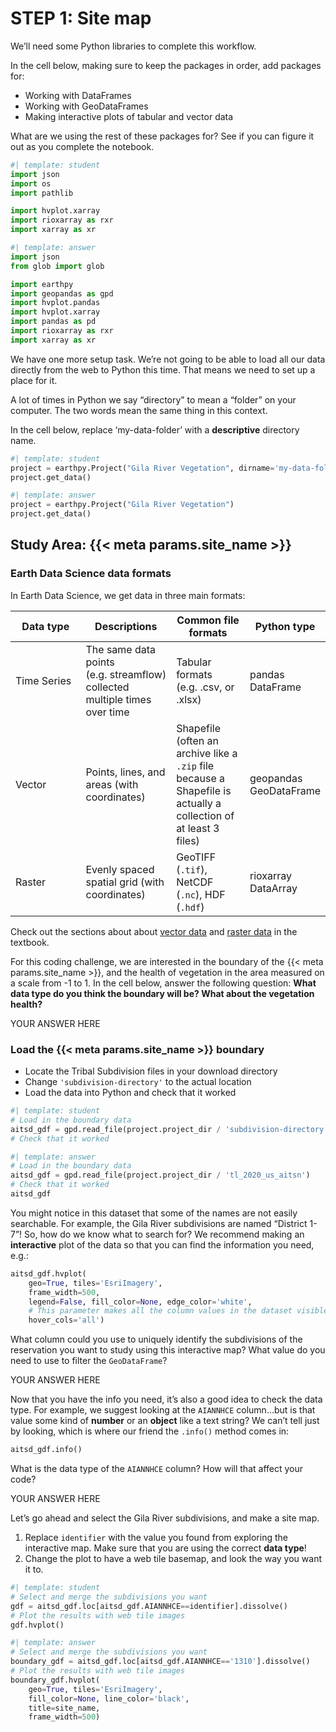 # STEP 1: Site map

We'll need some Python libraries to complete this workflow.

::: {.callout-task title="Import necessary libraries"}
In the cell below, making sure to keep the packages in order, add packages for:

  - Working with DataFrames
  - Working with GeoDataFrames
  - Making interactive plots of tabular and vector data

:::

::: {.callout-respond}
What are we using the rest of these packages for? See if you can figure it out as you complete the notebook.
:::

```python
#| template: student
import json
import os
import pathlib

import hvplot.xarray
import rioxarray as rxr
import xarray as xr
```

::: {.content-visible when-format="html"}
```python
#| template: answer
import json
from glob import glob

import earthpy
import geopandas as gpd
import hvplot.pandas
import hvplot.xarray
import pandas as pd
import rioxarray as rxr
import xarray as xr
```
:::

We have one more setup task. We're not going to be able to load all our data directly from the web to Python this time. That means we need to set up a place for it.

::: {.callout-caution title="GOTCHA ALERT!" icon="false"}
A lot of times in Python we say "directory" to mean a "folder" on your computer. The two words mean the same thing in this context.
:::

::: {.callout-task}
In the cell below, replace 'my-data-folder' with a **descriptive** directory name.
:::

```python
#| template: student
project = earthpy.Project("Gila River Vegetation", dirname='my-data-folder')
project.get_data()
```

::: {.content-visible when-format="html"}
```python
#| template: answer
project = earthpy.Project("Gila River Vegetation")
project.get_data()
```
:::

## Study Area: {{< meta params.site_name >}}

### Earth Data Science data formats

In Earth Data Science, we get data in three main formats:

| Data type | Descriptions | Common file formats | Python type |
|---|---|---|---|
| Time Series | The same data points (e.g. streamflow) collected multiple times over time | Tabular formats (e.g. .csv, or .xlsx) | pandas DataFrame |
| Vector | Points, lines, and areas (with coordinates) | Shapefile (often an archive like a `.zip` file because a Shapefile is actually a collection of at least 3 files) | geopandas GeoDataFrame |
| Raster | Evenly spaced spatial grid (with coordinates) | GeoTIFF (`.tif`), NetCDF (`.nc`), HDF (`.hdf`) | rioxarray DataArray |

::: {.callout-read}
Check out the sections about about [vector data](https://www.earthdatascience.org/courses/use-data-open-source-python/intro-vector-data-python/spatial-data-vector-shapefiles/) and [raster data](https://www.earthdatascience.org/courses/intro-to-earth-data-science/file-formats/use-spatial-data/use-raster-data/) in the textbook.
:::

::: {.callout-respond}
For this coding challenge, we are interested in the boundary of the {{< meta params.site_name >}}, and the health of vegetation in the area measured on a scale from -1 to 1. In the cell below, answer the following question: **What data type do you think the boundary will be? What about the vegetation health?**
:::

::: {.content-visible when-format="ipynb"}
:::: {.cell .markdown}
YOUR ANSWER HERE
::::
:::


### Load the {{< meta params.site_name >}} boundary

::: {.callout-task}

  - Locate the Tribal Subdivision files in your download directory
  - Change `'subdivision-directory'` to the actual location
  - Load the data into Python and check that it worked

:::

```python
#| template: student
# Load in the boundary data
aitsd_gdf = gpd.read_file(project.project_dir / 'subdivision-directory')
# Check that it worked

```

::: {.content-visible when-format="html"}
```python
#| template: answer
# Load in the boundary data
aitsd_gdf = gpd.read_file(project.project_dir / 'tl_2020_us_aitsn')
# Check that it worked
aitsd_gdf

```
:::

You might notice in this dataset that some of the names are not easily searchable. For example, the Gila River subdivisions are named "District 1-7"! So, how do we know what to search for? We recommend making an **interactive** plot of the data so that you can find the information you need, e.g.:


```python
aitsd_gdf.hvplot(
    geo=True, tiles='EsriImagery', 
    frame_width=500,
    legend=False, fill_color=None, edge_color='white',
    # This parameter makes all the column values in the dataset visible.
    hover_cols='all')
```

::: {.callout-respond}
What column could you use to uniquely identify the subdivisions of the reservation you want to study using this interactive map? What value do you need to use to filter the `GeoDataFrame`?
:::

::: {.content-visible when-format="ipynb"}
:::: {.cell .markdown}
YOUR ANSWER HERE
::::
:::


Now that you have the info you need, it's also a good idea to check the data type. For example, we suggest looking at the `AIANNHCE` column...but is that value some kind of **number** or an **object** like a text string? We can't tell just by looking, which is where our friend the `.info()` method comes in:

```python
aitsd_gdf.info()
```


::: {.callout-respond}
What is the data type of the `AIANNHCE` column? How will that affect your code?
:::

::: {.content-visible when-format="ipynb"}
:::: {.cell .markdown}
YOUR ANSWER HERE
::::
:::

Let's go ahead and select the Gila River subdivisions, and make a site map.

::: {.callout-task}

  1. Replace `identifier` with the value you found from exploring the interactive map. Make sure that you are using the correct **data type**!
  2. Change the plot to have a web tile basemap, and look the way you want it to.

:::

```python
#| template: student
# Select and merge the subdivisions you want
gdf = aitsd_gdf.loc[aitsd_gdf.AIANNHCE==identifier].dissolve()
# Plot the results with web tile images
gdf.hvplot()
```

```python
#| template: answer
# Select and merge the subdivisions you want
boundary_gdf = aitsd_gdf.loc[aitsd_gdf.AIANNHCE=='1310'].dissolve()
# Plot the results with web tile images
boundary_gdf.hvplot(
    geo=True, tiles='EsriImagery',
    fill_color=None, line_color='black',
    title=site_name,
    frame_width=500)
```
